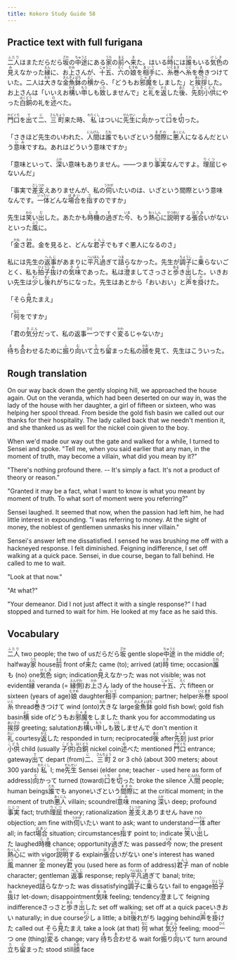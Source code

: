 ```yaml
---
title: Kokoro Study Guide 58
---
```


## Practice text with full furigana

<p>
<ruby><rb>二人</rb><rt>ふたり</rt></ruby>はまただらだら<ruby><rb>坂</rb><rt>ざか</rt></ruby>の<ruby><rb>中途</rb><rt>ちゅうと</rt></ruby>にある<ruby><rb>家</rb><rt>うち</rt></ruby>の<ruby><rb>前</rb><rt>まえ</rt></ruby>へ<ruby><rb>来</rb><rt>き</rt></ruby>た。はいる<ruby><rb>時</rb><rt>とき</rt></ruby>には<ruby><rb>誰</rb><rt>だれ</rt></ruby>もいる<ruby><rb>気色</rb><rt>けしき</rt></ruby>の<ruby><rb>見</rb><rt>み</rt></ruby>えなかった<ruby><rb>縁</rb><rt>えん</rt></ruby>に、お<ruby><rb>上</rb><rt>かみ</rt></ruby>さんが、<ruby><rb>十五</rb><rt>じゅうご</rt></ruby>、<ruby><rb>六</rb><rt>ろく</rt></ruby>の<ruby><rb>娘</rb><rt>むすめ</rt></ruby>を<ruby><rb>相手</rb><rt>あいて</rt></ruby>に、<ruby><rb>糸巻</rb><rt>いとまき</rt></ruby>へ<ruby><rb>糸</rb><rt>いと</rt></ruby>を<ruby><rb>巻</rb><rt>ま</rt></ruby>きつけていた。二人は<ruby><rb>大</rb><rt>おお</rt></ruby>きな<ruby><rb>金魚鉢</rb><rt>きんぎょばち</rt></ruby>の<ruby><rb>横</rb><rt>よこ</rt></ruby>から、「どうもお<ruby><rb>邪魔</rb><rt>じゃま</rt></ruby>をしました」と<ruby><rb>挨拶</rb><rt>あいさつ</rt></ruby>した。お上さんは「いいえお<ruby><rb>構</rb><rt>かま</rt></ruby>い<ruby><rb>申</rb><rt>もう</rt></ruby>しも<ruby><rb>致</rb><rt>いた</rt></ruby>しませんで」と<ruby><rb>礼</rb><rt>れい</rt></ruby>を<ruby><rb>返</rb><rt>かえ</rt></ruby>した<ruby><rb>後</rb><rt>あと</rt></ruby>、<ruby><rb>先刻</rb><rt>さっき</rt></ruby><ruby><rb>小供</rb><rt>こども</rt></ruby>にやった<ruby><rb>白銅</rb><rt>はくどう</rt></ruby>の礼を<ruby><rb>述</rb><rt>の</rt></ruby>べた。
</p>

<p>
<ruby><rb>門口</rb><rt>かどぐち</rt></ruby>を<ruby><rb>出</rb><rt>で</rt></ruby>て<ruby><rb>二</rb><rt>に</rt></ruby>、<ruby><rb>三町</rb><rt>さんちょう</rt></ruby>来た時、<ruby><rb>私</rb><rt>わたくし</rt></ruby>はついに<ruby><rb>先生</rb><rt>せんせい</rt></ruby>に<ruby><rb>向</rb><rt>む</rt></ruby>かって<ruby><rb>口</rb><rt>くち</rt></ruby>を<ruby><rb>切</rb><rt>き</rt></ruby>った。
</p>

<p>
「さきほど先生のいわれた、<ruby><rb>人間</rb><rt>にんげん</rt></ruby>は<ruby><rb>誰</rb><rt>だれ</rt></ruby>でもいざという<ruby><rb>間際</rb><rt>まぎわ</rt></ruby>に<ruby><rb>悪人</rb><rt>あくにん</rt></ruby>になるんだという<ruby><rb>意味</rb><rt>いみ</rt></ruby>ですね。あれはどういう意味ですか」
</p>

<p>
「意味といって、<ruby><rb>深</rb><rt>ふか</rt></ruby>い意味もありません。――つまり<ruby><rb>事実</rb><rt>じじつ</rt></ruby>なんですよ。<ruby><rb>理屈</rb><rt>りくつ</rt></ruby>じゃないんだ」
</p>

<p>
「事実で<ruby><rb>差支</rb><rt>さしつか</rt></ruby>えありませんが、私の<ruby><rb>伺</rb><rt>うかが</rt></ruby>いたいのは、いざという間際という意味なんです。<ruby><rb>一体</rb><rt>いったい</rt></ruby>どんな<ruby><rb>場合</rb><rt>ばあい</rt></ruby>を<ruby><rb>指</rb><rt>さ</rt></ruby>すのですか」
</p>

<p>
先生は<ruby><rb>笑</rb><rt>わら</rt></ruby>い<ruby><rb>出</rb><rt>だ</rt></ruby>した。あたかも<ruby><rb>時機</rb><rt>じき</rt></ruby>の<ruby><rb>過</rb><rt>す</rt></ruby>ぎた<ruby><rb>今</rb><rt>いま</rt></ruby>、もう<ruby><rb>熱心</rb><rt>ねっしん</rt></ruby>に<ruby><rb>説明</rb><rt>せつめい</rt></ruby>する<ruby><rb>張合</rb><rt>はりあ</rt></ruby>いがないといった<ruby><rb>風</rb><rt>ふう</rt></ruby>に。
</p>

<p>
「<ruby><rb>金</rb><rt>かね</rt></ruby>さ<ruby><rb>君</rb><rt>きみ</rt></ruby>。金を見ると、どんな<ruby><rb>君子</rb><rt>くんし</rt></ruby>でもすぐ悪人になるのさ」
</p>

<p>
私には先生の<ruby><rb>返事</rb><rt>へんじ</rt></ruby>があまりに<ruby><rb>平凡</rb><rt>へいぼん</rt></ruby><ruby><rb>過</rb><rt>す</rt></ruby>ぎて<ruby><rb>詰</rb><rt>つま</rt></ruby>らなかった。先生が<ruby><rb>調子</rb><rt>ちょうし</rt></ruby>に<ruby><rb>乗</rb><rt>の</rt></ruby>らないごとく、私も<ruby><rb>拍子</rb><rt>ひょうし</rt></ruby><ruby><rb>抜</rb><rt>ぬ</rt></ruby>けの<ruby><rb>気味</rb><rt>きみ</rt></ruby>であった。私は<ruby><rb>澄</rb><rt>す</rt></ruby>ましてさっさと<ruby><rb>歩</rb><rt>ある</rt></ruby>き<ruby><rb>出</rb><rt>だ</rt></ruby>した。いきおい先生は<ruby><rb>少</rb><rt>すこ</rt></ruby>し<ruby><rb>後</rb><rt>おく</rt></ruby>れがちになった。先生はあとから「おいおい」と<ruby><rb>声</rb><rt>こえ</rt></ruby>を<ruby><rb>掛</rb><rt>か</rt></ruby>けた。
</p>

<p>
「そら<ruby><rb>見</rb><rt>み</rt></ruby>たまえ」
</p>

<p>
「<ruby><rb>何</rb><rt>なに</rt></ruby>をですか」
</p>

<p>
「君の<ruby><rb>気分</rb><rt>きぶん</rt></ruby>だって、私の返事<ruby><rb>一</rb><rt>ひと</rt></ruby>つですぐ<ruby><rb>変</rb><rt>かわ</rt></ruby>るじゃないか」
</p>

<p>
<ruby><rb>待</rb><rt>ま</rt></ruby>ち<ruby><rb>合</rb><rt>あ</rt></ruby>わせるために<ruby><rb>振</rb><rt>ふ</rt></ruby>り<ruby><rb>向</rb><rt>む</rt></ruby>いて<ruby><rb>立</rb><rt>た</rt></ruby>ち<ruby><rb>留</rb><rt>ど</rt></ruby>まった私の<ruby><rb>顔</rb><rt>かお</rt></ruby>を見て、先生はこういった。
</p>


## Rough translation

On our way back down the gently sloping hill, we approached the house again. Out on the veranda, which had been deserted on our way in, was the lady of the house with her daughter, a girl of fifteen or sixteen, who was helping her spool thread. From beside the gold fish basin we called out our thanks for their hospitality. The lady called back that we needn't mention it, and she thanked us as well for the nickel coin given to the boy.

When we'd made our way out the gate and walked for a while, I turned to Sensei and spoke. "Tell me, when you said earlier that any man, in the moment of truth, may become a villain, what did you mean by it?"

"There's nothing profound there. -- It's simply a fact. It's not a product of theory or reason."

"Granted it may be a fact, what I want to know is what you meant by moment of truth. To what sort of moment were you referring?"

Sensei laughed. It seemed that now, when the passion had left him, he had little interest in expounding. "I was referring to money. At the sight of money, the noblest of gentlemen unmasks his inner villain."

Sensei's answer left me dissatisfied. I sensed he was brushing me off with a hackneyed response. I felt diminished. Feigning indifference, I set off walking at a quick pace. Sensei, in due course, began to fall behind. He called to me to wait.

"Look at that now."

"At what?"

"Your demeanor. Did I not just affect it with a single response?" I had stopped and turned to wait for him. He looked at my face as he said this.


## Vocabulary

<p>
<span class="vocabstudy"><ruby><rb>二人</rb><rt>ふたり</rt></ruby>&nbsp;two people; the two of us</span><span class="vocabstudy">だらだら<ruby><rb>坂</rb><rt>ざか</rt></ruby>&nbsp;gentle slope</span><span class="vocabstudy"><ruby><rb>中途</rb><rt>ちゅうと</rt></ruby>&nbsp;in the middle of; halfway</span><span class="vocabstudy"><ruby><rb>家</rb><rt>うち</rt></ruby>&nbsp;house</span><span class="vocabstudy"><ruby><rb>前</rb><rt>まえ</rt></ruby>&nbsp;front of</span><span class="vocabstudy"><ruby><rb>来</rb><rt>き</rt></ruby>た&nbsp;came (to); arrived (at)</span><span class="vocabstudy"><ruby><rb>時</rb><rt>とき</rt></ruby>&nbsp;time; occasion</span><span class="vocabstudy"><ruby><rb>誰</rb><rt>だれ</rt></ruby>も&nbsp;(no) one</span><span class="vocabstudy"><ruby><rb>気色</rb><rt>けしき</rt></ruby>&nbsp;sign; indication</span><span class="vocabstudy"><ruby><rb>見</rb><rt>み</rt></ruby>えなかった&nbsp;was not visible; was not evident</span><span class="vocabstudy"><ruby><rb>縁</rb><rt>えん</rt></ruby>&nbsp;veranda (= <ruby><rb>縁側</rb><rt>えんがわ</rt></ruby>)</span><span class="vocabstudy">お<ruby><rb>上</rb><rt>かみ</rt></ruby>さん&nbsp;lady of the house</span><span class="vocabstudy"><ruby><rb>十五</rb><rt>じゅうご</rt></ruby>、<ruby><rb>六</rb><rt>ろく</rt></ruby>&nbsp;fifteen or sixteen (years of age)</span><span class="vocabstudy"><ruby><rb>娘</rb><rt>むすめ</rt></ruby>&nbsp;daughter</span><span class="vocabstudy"><ruby><rb>相手</rb><rt>あいて</rt></ruby>&nbsp;companion; partner; helper</span><span class="vocabstudy"><ruby><rb>糸巻</rb><rt>いとまき</rt></ruby>&nbsp;spool</span><span class="vocabstudy"><ruby><rb>糸</rb><rt>いと</rt></ruby>&nbsp;thread</span><span class="vocabstudy"><ruby><rb>巻</rb><rt>ま</rt></ruby>きつけて&nbsp;wind (onto)</span><span class="vocabstudy"><ruby><rb>大</rb><rt>おお</rt></ruby>きな&nbsp;large</span><span class="vocabstudy"><ruby><rb>金魚鉢</rb><rt>きんぎょばち</rt></ruby>&nbsp;gold fish bowl; gold fish basin</span><span class="vocabstudy"><ruby><rb>横</rb><rt>よこ</rt></ruby>&nbsp;side of</span><span class="vocabstudy">どうもお<ruby><rb>邪魔</rb><rt>じゃま</rt></ruby>をしました&nbsp;thank you for accommodating us</span><span class="vocabstudy"><ruby><rb>挨拶</rb><rt>あいさつ</rt></ruby>&nbsp;greeting; salutation</span><span class="vocabstudy">お<ruby><rb>構</rb><rt>かま</rt></ruby>い<ruby><rb>申</rb><rt>もう</rt></ruby>しも<ruby><rb>致</rb><rt>いた</rt></ruby>しませんで&nbsp;don't mention it</span><span class="vocabstudy"><ruby><rb>礼</rb><rt>れい</rt></ruby>&nbsp;courtesy</span><span class="vocabstudy"><ruby><rb>返</rb><rt>かえ</rt></ruby>した&nbsp;responded in turn; reciprocated</span><span class="vocabstudy"><ruby><rb>後</rb><rt>あと</rt></ruby>&nbsp;after</span><span class="vocabstudy"><ruby><rb>先刻</rb><rt>さっき</rt></ruby>&nbsp;just prior</span><span class="vocabstudy"><ruby><rb>小供</rb><rt>こども</rt></ruby>&nbsp;child (usually <ruby><rb>子供</rb><rt>こども</rt></ruby>)</span><span class="vocabstudy"><ruby><rb>白銅</rb><rt>はくどう</rt></ruby>&nbsp;nickel coin</span><span class="vocabstudy"><ruby><rb>述</rb><rt>の</rt></ruby>べた&nbsp;mentioned</span>
<span class="vocabstudy"><ruby><rb>門口</rb><rt>かどぐち</rt></ruby>&nbsp;entrance; gateway</span><span class="vocabstudy"><ruby><rb>出</rb><rt>で</rt></ruby>て&nbsp;depart (from)</span><span class="vocabstudy"><ruby><rb>二</rb><rt>に</rt></ruby>、<ruby><rb>三町</rb><rt>さんちょう</rt></ruby>&nbsp;2 or 3 chō (about 300 meters; about 300 yards)</span><span class="vocabstudy"><ruby><rb>私</rb><rt>わたくし</rt></ruby>&nbsp;I; me</span><span class="vocabstudy"><ruby><rb>先生</rb><rt>せんせい</rt></ruby>&nbsp;Sensei (elder one; teacher - used here as form of address)</span><span class="vocabstudy"><ruby><rb>向</rb><rt>む</rt></ruby>かって&nbsp;turned (toward)</span><span class="vocabstudy"><ruby><rb>口</rb><rt>くち</rt></ruby>を<ruby><rb>切</rb><rt>き</rt></ruby>った&nbsp;broke the silence</span>
<span class="vocabstudy"><ruby><rb>人間</rb><rt>にんげん</rt></ruby>&nbsp;people; human beings</span><span class="vocabstudy"><ruby><rb>誰</rb><rt>だれ</rt></ruby>でも&nbsp;anyone</span><span class="vocabstudy">いざという<ruby><rb>間際</rb><rt>まぎわ</rt></ruby>に&nbsp;at the critical moment; in the moment of truth</span><span class="vocabstudy"><ruby><rb>悪人</rb><rt>あくにん</rt></ruby>&nbsp;villain; scoundrel</span><span class="vocabstudy"><ruby><rb>意味</rb><rt>いみ</rt></ruby>&nbsp;meaning</span>
<span class="vocabstudy"><ruby><rb>深</rb><rt>ふか</rt></ruby>い&nbsp;deep; profound</span><span class="vocabstudy"><ruby><rb>事実</rb><rt>じじつ</rt></ruby>&nbsp;fact; truth</span><span class="vocabstudy"><ruby><rb>理屈</rb><rt>りくつ</rt></ruby>&nbsp;theory; rationalization</span>
<span class="vocabstudy"><ruby><rb>差支</rb><rt>さしつか</rt></ruby>えありません&nbsp;have no objection; am fine with</span><span class="vocabstudy"><ruby><rb>伺</rb><rt>うかが</rt></ruby>いたい&nbsp;want to ask; want to understand</span><span class="vocabstudy"><ruby><rb>一体</rb><rt>いったい</rt></ruby>&nbsp;after all; in fact</span><span class="vocabstudy"><ruby><rb>場合</rb><rt>ばあい</rt></ruby>&nbsp;situation; circumstances</span><span class="vocabstudy"><ruby><rb>指</rb><rt>さ</rt></ruby>す&nbsp;point to; indicate</span>
<span class="vocabstudy"><ruby><rb>笑</rb><rt>わら</rt></ruby>い<ruby><rb>出</rb><rt>だ</rt></ruby>した&nbsp;laughed</span><span class="vocabstudy"><ruby><rb>時機</rb><rt>じき</rt></ruby>&nbsp;chance; opportunity</span><span class="vocabstudy"><ruby><rb>過</rb><rt>す</rt></ruby>ぎた&nbsp;was passed</span><span class="vocabstudy"><ruby><rb>今</rb><rt>いま</rt></ruby>&nbsp;now; the present</span><span class="vocabstudy"><ruby><rb>熱心</rb><rt>ねっしん</rt></ruby>に&nbsp;with vigor</span><span class="vocabstudy"><ruby><rb>説明</rb><rt>せつめい</rt></ruby>する&nbsp;explain</span><span class="vocabstudy"><ruby><rb>張合</rb><rt>はりあ</rt></ruby>いがない&nbsp;one's interest has waned</span><span class="vocabstudy"><ruby><rb>風</rb><rt>ふう</rt></ruby>&nbsp;manner</span>
<span class="vocabstudy"><ruby><rb>金</rb><rt>かね</rt></ruby>&nbsp;money</span><span class="vocabstudy"><ruby><rb>君</rb><rt>きみ</rt></ruby>&nbsp;you (used here as form of address)</span><span class="vocabstudy"><ruby><rb>君子</rb><rt>くんし</rt></ruby>&nbsp;man of noble character; gentleman</span>
<span class="vocabstudy"><ruby><rb>返事</rb><rt>へんじ</rt></ruby>&nbsp;response; reply</span><span class="vocabstudy"><ruby><rb>平凡</rb><rt>へいぼん</rt></ruby><ruby><rb>過</rb><rt>す</rt></ruby>ぎて&nbsp;banal; trite; hackneyed</span><span class="vocabstudy"><ruby><rb>詰</rb><rt>つま</rt></ruby>らなかった&nbsp;was dissatisfying</span><span class="vocabstudy"><ruby><rb>調子</rb><rt>ちょうし</rt></ruby>に<ruby><rb>乗</rb><rt>の</rt></ruby>らない&nbsp;fail to engage</span><span class="vocabstudy"><ruby><rb>拍子</rb><rt>ひょうし</rt></ruby><ruby><rb>抜</rb><rt>ぬ</rt></ruby>け&nbsp;let-down; disappointment</span><span class="vocabstudy"><ruby><rb>気味</rb><rt>きみ</rt></ruby>&nbsp;feeling; tendency</span><span class="vocabstudy"><ruby><rb>澄</rb><rt>す</rt></ruby>まして&nbsp;feigning indifference</span><span class="vocabstudy">さっさと<ruby><rb>歩</rb><rt>ある</rt></ruby>き<ruby><rb>出</rb><rt>だ</rt></ruby>した&nbsp;set off walking; set off at a quick pace</span><span class="vocabstudy">いきおい&nbsp;naturally; in due course</span><span class="vocabstudy"><ruby><rb>少</rb><rt>すこ</rt></ruby>し&nbsp;a little; a bit</span><span class="vocabstudy"><ruby><rb>後</rb><rt>おく</rt></ruby>れがち&nbsp;lagging behind</span><span class="vocabstudy"><ruby><rb>声</rb><rt>こえ</rt></ruby>を<ruby><rb>掛</rb><rt>か</rt></ruby>けた&nbsp;called out</span>
<span class="vocabstudy">そら<ruby><rb>見</rb><rt>み</rt></ruby>たまえ&nbsp;take a look (at that)</span>
<span class="vocabstudy"><ruby><rb>何</rb><rt>なに</rt></ruby>&nbsp;what</span>
<span class="vocabstudy"><ruby><rb>気分</rb><rt>きぶん</rt></ruby>&nbsp;feeling; mood</span><span class="vocabstudy"><ruby><rb>一</rb><rt>ひと</rt></ruby>つ&nbsp;one (thing)</span><span class="vocabstudy"><ruby><rb>変</rb><rt>かわ</rt></ruby>る&nbsp;change; vary</span>
<span class="vocabstudy"><ruby><rb>待</rb><rt>ま</rt></ruby>ち<ruby><rb>合</rb><rt>あ</rt></ruby>わせる&nbsp;wait for</span><span class="vocabstudy"><ruby><rb>振</rb><rt>ふ</rt></ruby>り<ruby><rb>向</rb><rt>む</rt></ruby>いて&nbsp;turn around</span><span class="vocabstudy"><ruby><rb>立</rb><rt>た</rt></ruby>ち<ruby><rb>留</rb><rt>ど</rt></ruby>まった&nbsp;stood still</span><span class="vocabstudy"><ruby><rb>顔</rb><rt>かお</rt></ruby>&nbsp;face</span>
</p>
